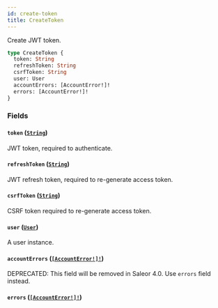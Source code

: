 ```yaml
---
id: create-token
title: CreateToken
---
```


Create JWT token.

```graphql
type CreateToken {
  token: String
  refreshToken: String
  csrfToken: String
  user: User
  accountErrors: [AccountError!]!
  errors: [AccountError!]!
}
```

### Fields

#### `token` ([`String`](/developer/api-reference/scalars/string))

JWT token, required to authenticate.

#### `refreshToken` ([`String`](/developer/api-reference/scalars/string))

JWT refresh token, required to re-generate access token.

#### `csrfToken` ([`String`](/developer/api-reference/scalars/string))

CSRF token required to re-generate access token.

#### `user` ([`User`](/developer/api-reference/objects/user))

A user instance.

#### `accountErrors` ([`[AccountError!]!`](/developer/api-reference/objects/account-error))

<span class="badge badge--warning">DEPRECATED: This field will be removed in Saleor 4.0. Use `errors` field instead.</span>

#### `errors` ([`[AccountError!]!`](/developer/api-reference/objects/account-error))
